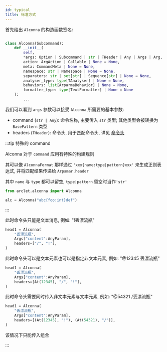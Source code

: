 ```yaml
---
id: typical
title: 标准方式
---
```




首先给出 `Alconna` 的构造函数签名:

```python

class Alconna(Subcommand):
    def __init__(
        self,
        *args: Option | Subcommand | str | THeader | Any | Args | Arg,
        action: ArgAction | Callable | None = None,
        meta: CommandMeta | None = None,
        namespace: str | Namespace | None = None,
        separators: str | set[str] | Sequence[str] | None = None,
        analyser_type: type[TAnalyser] | None = None,
        behaviors: list[ArparmaBehavior] | None = None,
        formatter_type: type[TextFormatter] | None = None
    ):
        ...

```

我们可以看到 `args` 参数可以接受 `Alconna` 所需要的基本参数:
- command (`str | Any`): 命令名称, 主要传入 `str` 类型; 其他类型会被转换为 `BasePattern` 类型
- headers (`THeader`): 命令头, 用于匹配命令头, 详见 [命令头](#命令头)



:::tip 特殊的 command

Alconna 对于 `command` 应用有特殊的构建规则

其可以像 `AlconnaFormat` 那样通过 `'xxx{name:type|pattern}xxx'` 来生成正则表达式, 并将匹配结果传递给 `Arpamar.header`

其中 `name` 与 `type` 都可以留空, `type|pattern` 留空时当作`'str'`

```python
from arclet.alconna import Alconna

alc = Alconna("abc{foo:int}def")
```

:::


<Tabs groupId="classify">
<TabItem value="text_only" label="纯文本">
此时命令头只能是文本消息, 例如: "!丢漂流瓶"


```python {4}
head1 = Alconna(
    "丢漂流瓶",
    Args["content":AnyParam],
    headers=["/", "!"],
)
```

</TabItem>
<TabItem value="element_mixin" label="非文本消息与文本混用">
此时命令头可以是文本元素也可以是指定非文本元素, 例如: "@12345 丢漂流瓶"

```python {4}
head1 = Alconna(
    "丢漂流瓶",
    Args["content":AnyParam],
    headers=[At(12345), "/", "!"],
)
```

</TabItem>
<TabItem value="element_group" label="非文本元素与文本的组合">
此时命令头需要同时传入非文本元素与文本元素, 例如: "@54321 /丢漂流瓶"

```python {4}
head1 = Alconna(
    "丢漂流瓶",
    Args["content":AnyParam],
    headers=[(At(12345), "!"), (At(54321), "/")],
)
```

该情况下只能传入组合

</TabItem>
</Tabs>

:::



